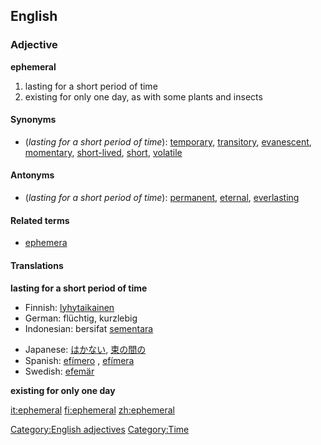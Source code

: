 ==English==

=== Adjective ===
'''ephemeral'''
# lasting for a short period of time
# existing for only one day, as with some plants and insects

==== Synonyms ====
* (''lasting for a short period of time''): [[temporary]], [[transitory]], [[evanescent]], [[momentary]], [[short-lived]], [[short]], [[volatile]]

==== Antonyms ====
* (''lasting for a short period of time''): [[permanent]], [[eternal]], [[everlasting]]

====Related terms====
*[[ephemera]]

==== Translations ====
'''lasting for a short period of time'''
{{top}}
*Finnish: [[lyhytaikainen]]
*German: flüchtig, kurzlebig
*Indonesian: bersifat [[sementara]]
{{mid}}
*Japanese: [[はかない]], [[束の間の]]
*Spanish: [[efímero]] {{m}}, [[efímera]] {{f}}
*Swedish: [[efemär]]
{{bottom}}

'''existing for only one day'''

[[Category:English adjectives]]
[[Category:Time]]

[[it:ephemeral]]
[[fi:ephemeral]]
[[zh:ephemeral]]